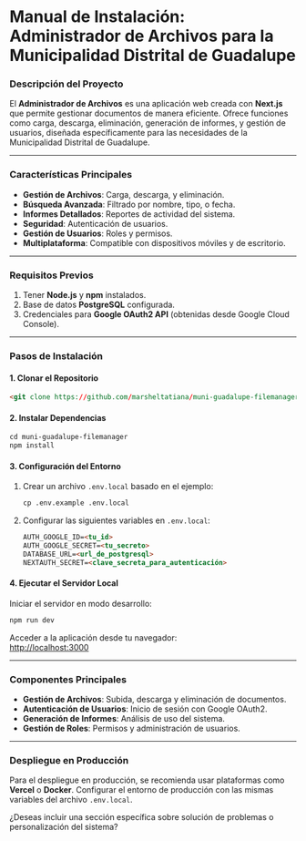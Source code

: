 # Manual de Instalación: Administrador de Archivos para la Municipalidad Distrital de Guadalupe

### **Descripción del Proyecto**  
El **Administrador de Archivos** es una aplicación web creada con **Next.js** que permite gestionar documentos de manera eficiente. Ofrece funciones como carga, descarga, eliminación, generación de informes, y gestión de usuarios, diseñada específicamente para las necesidades de la Municipalidad Distrital de Guadalupe.  

---

### **Características Principales**  
- **Gestión de Archivos**: Carga, descarga, y eliminación.  
- **Búsqueda Avanzada**: Filtrado por nombre, tipo, o fecha.  
- **Informes Detallados**: Reportes de actividad del sistema.  
- **Seguridad**: Autenticación de usuarios.  
- **Gestión de Usuarios**: Roles y permisos.  
- **Multiplataforma**: Compatible con dispositivos móviles y de escritorio.  

---

### **Requisitos Previos**  
1. Tener **Node.js** y **npm** instalados.  
2. Base de datos **PostgreSQL** configurada.  
3. Credenciales para **Google OAuth2 API** (obtenidas desde Google Cloud Console).  

---

### **Pasos de Instalación**  

#### 1. **Clonar el Repositorio** 

```html filename="Código" {3} copy
<git clone https://github.com/marsheltatiana/muni-guadalupe-filemanager>
```

#### 2. **Instalar Dependencias**  

```html filename="Depedencias" {3} copy
cd muni-guadalupe-filemanager  
npm install  
```

#### 3. **Configuración del Entorno**  
1. Crear un archivo `.env.local` basado en el ejemplo:  
   ```html filename="Entorno" {3} copy
   cp .env.example .env.local  
   ```  
2. Configurar las siguientes variables en `.env.local`:  
   ```html filename="env" {3} copy 
   AUTH_GOOGLE_ID=<tu_id>  
   AUTH_GOOGLE_SECRET=<tu_secreto>  
   DATABASE_URL=<url_de_postgresql>  
   NEXTAUTH_SECRET=<clave_secreta_para_autenticación>  
   ```  

#### 4. **Ejecutar el Servidor Local**  
Iniciar el servidor en modo desarrollo:  
```html filename="Servidor" {3} copy
npm run dev  
```  
Acceder a la aplicación desde tu navegador:  
[http://localhost:3000](http://localhost:3000)  

---

### **Componentes Principales**  
- **Gestión de Archivos**: Subida, descarga y eliminación de documentos.  
- **Autenticación de Usuarios**: Inicio de sesión con Google OAuth2.  
- **Generación de Informes**: Análisis de uso del sistema.  
- **Gestión de Roles**: Permisos y administración de usuarios.  

---

### **Despliegue en Producción**  
Para el despliegue en producción, se recomienda usar plataformas como **Vercel** o **Docker**. Configurar el entorno de producción con las mismas variables del archivo `.env.local`.  

¿Deseas incluir una sección específica sobre solución de problemas o personalización del sistema?